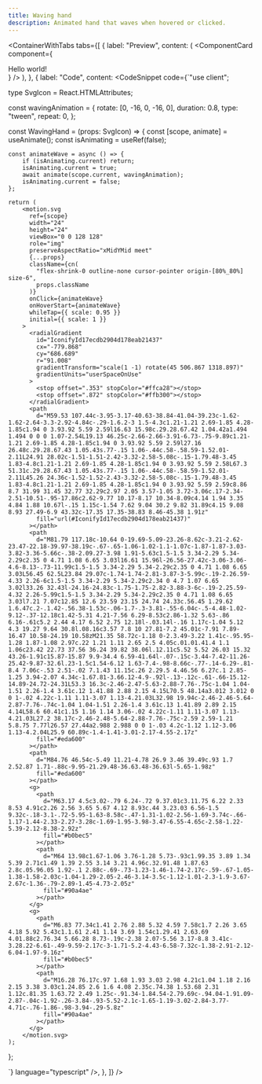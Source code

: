 ```yaml
---
title: Waving hand
description: Animated hand that waves when hovered or clicked.
---
```


<ContainerWithTabs
  tabs={[
    {
      label: "Preview",
      content: (
        <ComponentCard
          component={
            <div className="flex gap-2">
              <span className="text-lg font-semibold text-primary/70 dark:text-primary cursor-default text-end">
                Hello world!
              </span>
              <WavingHand />
            </div>
          }
        />
      ),
    },
    {
      label: "Code",
      content: <CodeSnippet code={`"use client";

type SvgIcon = React.HTMLAttributes<SVGElement>;


const wavingAnimation = {
    rotate: [0, -16, 0, -16, 0],
    duration: 0.8,
    type: "tween",
    repeat: 0,
};

const WavingHand = (props: SvgIcon) => {
    const [scope, animate] = useAnimate();
    const isAnimating = useRef<boolean>(false);

    const animateWave = async () => {
        if (isAnimating.current) return;
        isAnimating.current = true;
        await animate(scope.current, wavingAnimation);
        isAnimating.current = false;
    };

    return (
        <motion.svg
          ref={scope}
          width="24"
          height="24"
          viewBox="0 0 128 128"
          role="img"
          preserveAspectRatio="xMidYMid meet"
          {...props}
          className={cn(
            "flex-shrink-0 outline-none cursor-pointer origin-[80%_80%] size-6",
            props.className
          )}
          onClick={animateWave}
          onHoverStart={animateWave}
          whileTap={{ scale: 0.95 }}
          initial={{ scale: 1 }}
        >
          <radialGradient
            id="IconifyId17ecdb2904d178eab21437"
            cx="-779.868"
            cy="686.689"
            r="91.008"
            gradientTransform="scale(1 -1) rotate(45 506.867 1318.897)"
            gradientUnits="userSpaceOnUse"
          >
            <stop offset=".353" stopColor="#ffca28"></stop>
            <stop offset=".872" stopColor="#ffb300"></stop>
          </radialGradient>
          <path
            d="M59.53 107.44c-3.95-3.17-40.63-38.84-41.04-39.23c-1.62-1.62-2.64-3.3-2.92-4.84c-.29-1.6.2-3 1.5-4.3c1.21-1.21 2.69-1.85 4.28-1.85c1.94 0 3.93.92 5.59 2.59l16.63 15.98c.29.28.67.42 1.04.42a1.494 1.494 0 0 0 1.07-2.54L19.13 46.25c-2.66-2.66-3.91-6.73-.75-9.89c1.21-1.21 2.69-1.85 4.28-1.85c1.94 0 3.93.92 5.59 2.59l27.16 26.48c.29.28.67.43 1.05.43s.77-.15 1.06-.44c.58-.58.59-1.52.01-2.11L24.91 28.02c-1.51-1.51-2.42-3.32-2.58-5.08c-.15-1.79.48-3.45 1.83-4.8c1.21-1.21 2.69-1.85 4.28-1.85c1.94 0 3.93.92 5.59 2.58L67.3 51.31c.29.28.67.43 1.05.43s.77-.15 1.06-.44c.58-.58.59-1.52.01-2.11L45.26 24.36c-1.52-1.52-2.43-3.32-2.58-5.08c-.15-1.79.48-3.45 1.83-4.8c1.21-1.21 2.69-1.85 4.28-1.85c1.94 0 3.93.92 5.59 2.59c8.86 8.7 31.99 31.45 32.77 32.29c2.97 2.05 3.57-1.05 3.72-3.06c.17-2.34-2.51-10.51-.95-17.86c2.62-9.77 10.17-8.17 10.34-8.09c4.14 1.94 3.35 4.84 1.88 10.67l-.15 1.15c-1.54 7.62 9.04 30.2 9.82 31.89c4.15 9.08 8.93 27.49-6.9 43.32c-17.35 17.35-38.83 8.46-45.38 1.91z"
            fill="url(#IconifyId17ecdb2904d178eab21437)"
          ></path>
          <path
            d="M81.79 117.18c-10.64 0-19.69-5.09-23.26-8.62c-3.21-2.62-23.47-22.18-39.97-38.19c-.67-.65-1.06-1.02-1.1-1.07c-1.87-1.87-3.03-3.82-3.36-5.66c-.38-2.09.27-3.98 1.91-5.63c1.5-1.5 3.34-2.29 5.34-2.29c2.35 0 4.71 1.08 6.65 3.03l16.61 15.96l-26.56-27.42c-3.06-3.06-4.6-8.13-.73-11.99c1.5-1.5 3.34-2.29 5.34-2.29c2.35 0 4.71 1.08 6.65 3.03L56.45 62.5L23.84 29.07c-1.74-1.74-2.81-3.87-3-5.99c-.19-2.26.59-4.33 2.26-6c1.5-1.5 3.34-2.29 5.34-2.29c2.34 0 4.7 1.07 6.65 3.02l33.26 32.43l-24.16-24.83c-1.75-1.75-2.82-3.88-3-6c-.19-2.25.59-4.32 2.26-5.99c1.5-1.5 3.34-2.29 5.34-2.29c2.35 0 4.71 1.08 6.65 3.03l7.21 7.07c12.85 12.6 23.59 23.15 24.74 24.33c.56.45 1.29.62 1.6.47c.2-.1.42-.56.38-1.53c-.06-1.7-.3-3.81-.55-6.04c-.5-4.48-1.02-9.12-.37-12.18c1.42-5.31 4.21-7.56 6.29-8.53c2.86-1.32 5.63-.86 6.16-.61c5.2 2.44 4.17 6.52 2.75 12.18l-.03.14l-.16 1.17c-1.04 5.12 4.3 19.27 9.64 30.8l.08.16c3.57 7.8 10 27.81-7.2 45.01c-7.91 7.89-16.47 10.58-24.19 10.58zM21.35 58.72c-1.18 0-2.3.49-3.22 1.41c-.95.95-1.28 1.87-1.08 2.97c.22 1.21 1.11 2.65 2.5 4.05c.01.01.41.4 1.1 1.06c23.42 22.73 37.56 36.24 39.82 38.06l.12.11c5.52 5.52 26.03 15.32 43.26-1.91c15.87-15.87 9.9-34.4 6.59-41.64l-.07-.15c-3.44-7.42-11.26-25.42-9.87-32.6l.23-1.5c1.54-6.12 1.63-7.4-.98-8.66c-.77-.14-6.29-.81-8.4 7.06c-.53 2.51-.02 7.1.43 11.15c.26 2.29.5 4.46.56 6.27c.1 2.85-1.25 3.94-2.07 4.34c-1.67.81-3.66.12-4.9-.92l-.13-.12c-.61-.66-15.12-14.89-24.72-24.31L53.3 16.3c-2.46-2.47-5.63-2.88-7.76-.75c-1.04 1.04-1.51 2.26-1.4 3.61c.12 1.41.88 2.88 2.15 4.15L70.5 48.14a3.012 3.012 0 0 1-.02 4.22c-1.11 1.11-3.07 1.13-4.21.03L32.98 19.94c-2.46-2.46-5.64-2.87-7.76-.74c-1.04 1.04-1.51 2.26-1.4 3.61c.13 1.41.89 2.89 2.15 4.14L58.6 60.41c1.15 1.16 1.14 3.06-.02 4.22c-1.11 1.11-3.07 1.13-4.21.03L27.2 38.17c-2.46-2.48-5.64-2.88-7.76-.75c-2.59 2.59-1.21 5.8.75 7.77l26.57 27.44a2.988 2.988 0 0 1-.03 4.2c-1.12 1.12-3.06 1.13-4.2.04L25.9 60.89c-1.4-1.41-3.01-2.17-4.55-2.17z"
            fill="#eda600"
          ></path>
          <path
            d="M84.76 46.54c-5.49 11.21-4.78 26.9 3.46 39.49c.93 1.7 2.52.87 1.71-.88c-9.95-21.29.48-36.63.48-36.63l-5.65-1.98z"
            fill="#eda600"
          ></path>
          <g>
            <path
              d="M63.17 4.5c3.02-.79 6.24-.72 9.37.01c3.11.75 6.22 2.33 8.53 4.91c2.26 2.56 3.65 5.67 4.12 8.93c.44 3.23.03 6.56-1.5 9.32c-.18-3.1-.72-5.95-1.63-8.58c-.47-1.31-1.02-2.56-1.69-3.74c-.66-1.17-1.44-2.33-2.27-3.28c-1.69-1.95-3.98-3.47-6.55-4.65c-2.58-1.22-5.39-2.12-8.38-2.92z"
              fill="#b0bec5"
            ></path>
            <path
              d="M64 13.98c1.67-1.06 3.76-1.28 5.73-.93c1.99.35 3.89 1.34 5.39 2.71c1.49 1.39 2.55 3.14 3.21 4.96c.32.91.48 1.87.63 2.8c.05.96.05 1.92-.1 2.88c-.69-.73-1.23-1.46-1.74-2.17c-.59-.67-1.05-1.38-1.58-2.03c-1.04-1.29-2.05-2.46-3.14-3.5c-1.12-1.01-2.3-1.9-3.67-2.67c-1.36-.79-2.89-1.45-4.73-2.05z"
              fill="#90a4ae"
            ></path>
          </g>
          <g>
            <path
              d="M6.83 77.34c1.41 2.76 2.88 5.32 4.59 7.58c1.7 2.26 3.65 4.18 5.92 5.43c1.1.61 2.41 1.14 3.69 1.54c1.29.41 2.63.69 4.01.88c2.76.34 5.66.28 8.73-.19c-2.38 2.07-5.56 3.17-8.8 3.41c-3.28.22-6.61-.49-9.59-2.17c-3-1.71-5.2-4.43-6.58-7.32c-1.38-2.91-2.12-6.04-1.97-9.16z"
              fill="#b0bec5"
            ></path>
            <path
              d="M16.28 76.17c.97 1.68 1.93 3.03 2.98 4.21c1.04 1.18 2.16 2.15 3.38 3.03c1.24.85 2.6 1.6 4.08 2.35c.74.38 1.53.68 2.31 1.12c.81.35 1.63.72 2.49 1.25c-.91.34-1.84.54-2.79.69c-.94.04-1.91.09-2.87-.04c-1.92-.26-3.84-.93-5.52-2.1c-1.65-1.19-3.02-2.84-3.77-4.71c-.76-1.86-.98-3.94-.29-5.8z"
              fill="#90a4ae"
            ></path>
          </g>
        </motion.svg>
    );
};

`} language="typescript" />,
    },
  ]}
/>
